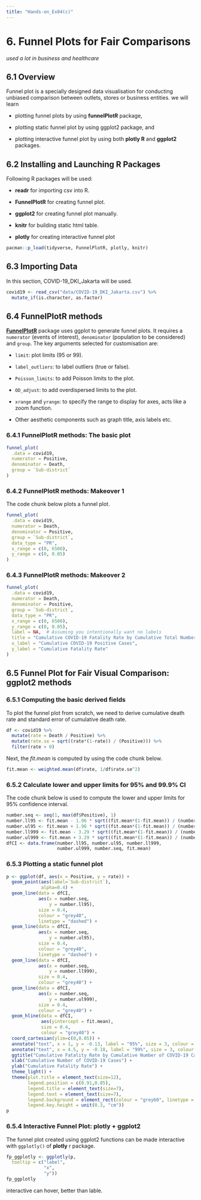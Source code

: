 ```yaml
---
title: "Hands-on_Ex04(c)"
---
```


# **6. Funnel Plots for Fair Comparisons**

*used a lot in business and healthcare*

## **6.1 Overview**

Funnel plot is a specially designed data visualisation for conducting unbiased comparison between outlets, stores or business entities. we will learn

-   plotting funnel plots by using **funnelPlotR** package,

-   plotting static funnel plot by using ggplot2 package, and

-   plotting interactive funnel plot by using both **plotly R** and **ggplot2** packages.

## **6.2 Installing and Launching R Packages**

Following R packages will be used:

-   **readr** for importing csv into R.

-   **FunnelPlotR** for creating funnel plot.

-   **ggplot2** for creating funnel plot manually.

-   **knitr** for building static html table.

-   **plotly** for creating interactive funnel plot

```r
pacman::p_load(tidyverse, FunnelPlotR, plotly, knitr)
```

## **6.3 Importing Data**

In this section, COVID-19_DKI_Jakarta will be used.

```r
covid19 <- read_csv("data/COVID-19_DKI_Jakarta.csv") %>%
  mutate_if(is.character, as.factor)
```

## **6.4 FunnelPlotR methods**

[**FunnelPlotR**](https://nhs-r-community.github.io/FunnelPlotR/) package uses ggplot to generate funnel plots. It requires a `numerator` (events of interest), `denominator` (population to be considered) and `group`. The key arguments selected for customisation are:

-   `limit`: plot limits (95 or 99).

-   `label_outliers`: to label outliers (true or false).

-   `Poisson_limits`: to add Poisson limits to the plot.

-   `OD_adjust`: to add overdispersed limits to the plot.

-   `xrange` and `yrange`: to specify the range to display for axes, acts like a zoom function.

-   Other aesthetic components such as graph title, axis labels etc.

### **6.4.1 FunnelPlotR methods: The basic plot**

```r
funnel_plot(
  .data = covid19,
  numerator = Positive,
  denominator = Death,
  group = `Sub-district`
)

```

### **6.4.2 FunnelPlotR methods: Makeover 1**

The code chunk below plots a funnel plot.

```r
funnel_plot(
  .data = covid19,
  numerator = Death,
  denominator = Positive,
  group = `Sub-district`,
  data_type = "PR",
  x_range = c(0, 6500),
  y_range = c(0, 0.05)
)

```

### **6.4.3 FunnelPlotR methods: Makeover 2**

```r
funnel_plot(
  .data = covid19,
  numerator = Death,
  denominator = Positive,
  group = `Sub-district`,
  data_type = "PR",
  x_range = c(0, 6500),
  y_range = c(0, 0.05),
  label = NA,  # Assuming you intentionally want no labels
  title = "Cumulative COVID-19 Fatality Rate by Cumulative Total Number of COVID-19 Positive Cases",
  x_label = "Cumulative COVID-19 Positive Cases",
  y_label = "Cumulative Fatality Rate"
)

```

## **6.5 Funnel Plot for Fair Visual Comparison: ggplot2 methods**

### **6.5.1 Computing the basic derived fields**

To plot the funnel plot from scratch, we need to derive cumulative death rate and standard error of cumulative death rate.

```r
df <- covid19 %>%
  mutate(rate = Death / Positive) %>%
  mutate(rate.se = sqrt((rate*(1-rate)) / (Positive))) %>%
  filter(rate > 0)
```

Next, the *fit.mean* is computed by using the code chunk below.

```r
fit.mean <- weighted.mean(df$rate, 1/df$rate.se^2)
```

### **6.5.2 Calculate lower and upper limits for 95% and 99.9% CI**

The code chunk below is used to compute the lower and upper limits for 95% confidence interval.

```r
number.seq <- seq(1, max(df$Positive), 1)
number.ll95 <- fit.mean - 1.96 * sqrt((fit.mean*(1-fit.mean)) / (number.seq)) 
number.ul95 <- fit.mean + 1.96 * sqrt((fit.mean*(1-fit.mean)) / (number.seq)) 
number.ll999 <- fit.mean - 3.29 * sqrt((fit.mean*(1-fit.mean)) / (number.seq)) 
number.ul999 <- fit.mean + 3.29 * sqrt((fit.mean*(1-fit.mean)) / (number.seq)) 
dfCI <- data.frame(number.ll95, number.ul95, number.ll999, 
                   number.ul999, number.seq, fit.mean)
```

### **6.5.3 Plotting a static funnel plot**

```r
p <- ggplot(df, aes(x = Positive, y = rate)) +
  geom_point(aes(label=`Sub-district`), 
             alpha=0.4) +
  geom_line(data = dfCI, 
            aes(x = number.seq, 
                y = number.ll95), 
            size = 0.4, 
            colour = "grey40", 
            linetype = "dashed") +
  geom_line(data = dfCI, 
            aes(x = number.seq, 
                y = number.ul95), 
            size = 0.4, 
            colour = "grey40", 
            linetype = "dashed") +
  geom_line(data = dfCI, 
            aes(x = number.seq, 
                y = number.ll999), 
            size = 0.4, 
            colour = "grey40") +
  geom_line(data = dfCI, 
            aes(x = number.seq, 
                y = number.ul999), 
            size = 0.4, 
            colour = "grey40") +
  geom_hline(data = dfCI, 
             aes(yintercept = fit.mean), 
             size = 0.4, 
             colour = "grey40") +
  coord_cartesian(ylim=c(0,0.05)) +
  annotate("text", x = 1, y = -0.13, label = "95%", size = 3, colour = "grey40") + 
  annotate("text", x = 4.5, y = -0.18, label = "99%", size = 3, colour = "grey40") + 
  ggtitle("Cumulative Fatality Rate by Cumulative Number of COVID-19 Cases") +
  xlab("Cumulative Number of COVID-19 Cases") + 
  ylab("Cumulative Fatality Rate") +
  theme_light() +
  theme(plot.title = element_text(size=12),
        legend.position = c(0.91,0.85), 
        legend.title = element_text(size=7),
        legend.text = element_text(size=7),
        legend.background = element_rect(colour = "grey60", linetype = "dotted"),
        legend.key.height = unit(0.3, "cm"))
p
```

### **6.5.4 Interactive Funnel Plot: plotly + ggplot2**

The funnel plot created using ggplot2 functions can be made interactive with `ggplotly()` of **plotly** r package.

```r
fp_ggplotly <- ggplotly(p,
  tooltip = c("label", 
              "x", 
              "y"))
fp_ggplotly
```

interactive can hover, better than lable.
